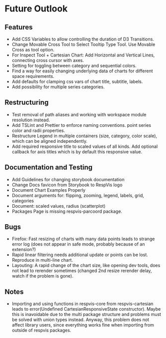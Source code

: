 
<Meta title='Future Outlook'></Meta>

# Future Outlook



## Features

- Add CSS Variables to allow controlling the duration of D3
  Transitions.
- Change Movable Cross Tool to Select Tooltip Type Tool.
  Use Movable Cross as tool option.
- For Inspect Tool + Cartesian Chart: Add Horizontal and Vertical Lines, connecting cross cursor with axes.
- Setting for toggling between category and sequential colors.
- Find a way for easily changing underlying data of charts for different space requirements.
- Add defaults for clamping css vars of chart title, subtitle, labels.
- Add possibility for multiple series categories.

## Restructuring

- Test removal of path aliases and working with workspace
  module resolution instead.
- Add TSLint and Prettier to enforce naming conventions.
  point series color and radii properties.
- Restructure Legend in multiple containers (size, category, color scale),
  which can be aligned independently.
- Add required responsive title to scaled values of all kinds.
  Add optional callback for axis titles which is by default this responsive value.

## Documentation and Testing

- Add Guidelines for changing storybook documentation
- Change Docs favicon from Storybook to RespVis logo
- Document Chart Examples Properly
- Document arguments for: flipping, zooming, legend, labels, grid, categories
- Document: scaled values, radius (scatterplot)
- Packages Page is missing respvis-parcoord package.



## Bugs

- Firefox: Fast resizing of charts with many data points leads to strange error log
  (does not appear in safe mode, probably because of an extension?)
- Rapid linear filtering needs additional update or points can be lost. Reproduce in multi-line chart.
- Layouting: A rapid change of the chart size, like opening dev tools, does not lead to rerender
  sometimes (changed 2nd resize rerender delay, watch if the problem is gone).


## Notes

- Importing and using functions in respvis-core from respvis-cartesian
  leads to error(Undefined CartesianResponsiveState constructor). Maybe
  this is inavoidable due to the multi package structure and problems must
  be solved with union types instead. Anyway, this problem does not affect
  library users, since everything works fine when importing from outside of
  respvis packages.



